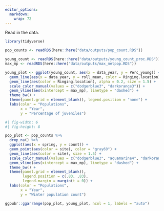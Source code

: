 ```yaml
---
editor_options: 
  markdown: 
    wrap: 72
---
```


Read in the data.

```r

library(tidyverse)

pop_counts <- readRDS(here::here("data/outputs/pop_count.RDS"))

young_count <- readRDS(here::here("data/outputs/young_count_proc.RDS")) 
max_mp <- readRDS(here::here("data/outputs/max_metpop.RDS"))
```

```r
young_plot <- ggplot(young_count, aes(x = data_year, y = Perc_young)) + 
  geom_line(aes(x = data_year, y = roll_mean, color = Ringing.location), linewidth = 2) + 
  geom_line(aes(color = Ringing.location), alpha = 0.2, size = 1.5) + 
  scale_color_manual(values = c("dodgerblue3", "darkorange3")) + 
  geom_vline(aes(xintercept = max_mp), linetype = "dashed") + 
  theme_bw() + 
  theme(panel.grid = element_blank(), legend.position = "none") + 
  labs(color = "Populations", 
       x = "Year", 
       y = "Percentage of juveniles")

```

```r
#| fig-width: 6
#| fig-height: 8

pop_plot <- pop_counts %>% 
  drop_na() %>% 
  ggplot(aes(x = spring, y = count)) + 
  geom_point(aes(color = site), color = "gray60") + 
  geom_line(aes(color = site), size = 1.5) + 
  scale_color_manual(values = c("dodgerblue3", "aquamarine4", "darkorange3")) + 
  geom_vline(aes(xintercept = max_mp), linetype = "dashed") + 
  theme_bw() + 
  theme(panel.grid = element_blank(), 
        legend.position = c(.83, .83), 
        legend.margin = margin(t = 0)) + 
  labs(color = "Populations", 
       x = "Year", 
       y = "Winter population count")

ggpubr::ggarrange(pop_plot, young_plot, ncol = 1, labels = "auto")

```
